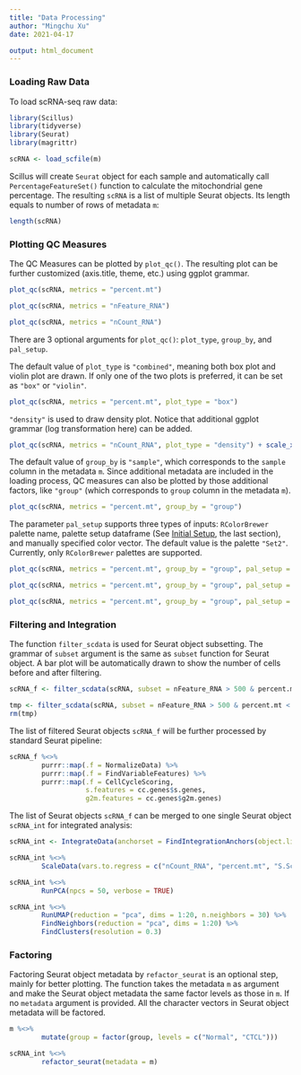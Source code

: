```yaml
---
title: "Data Processing"
author: "Mingchu Xu"
date: 2021-04-17

output: html_document
---
```


### Loading Raw Data

To load scRNA-seq raw data:

```r
library(Scillus)
library(tidyverse)
library(Seurat)
library(magrittr)

scRNA <- load_scfile(m)
```

Scillus will create `Seurat` object for each sample and automatically call `PercentageFeatureSet()` function to calculate the mitochondrial gene percentage. The resulting `scRNA` is a list of multiple Seurat objects. Its length equals to number of rows of metadata `m`:

```r
length(scRNA)
```

### Plotting QC Measures

The QC Measures can be plotted by `plot_qc()`. The resulting plot can be further customized (axis.title, theme, etc.) using ggplot grammar.


```r
plot_qc(scRNA, metrics = "percent.mt")
```

```r
plot_qc(scRNA, metrics = "nFeature_RNA")
```

```r
plot_qc(scRNA, metrics = "nCount_RNA")
```

There are 3 optional arguments for `plot_qc()`: `plot_type`, `group_by`, and `pal_setup`.

The default value of `plot_type` is `"combined"`, meaning both box plot and violin plot are drawn. If only one of the two plots is preferred, it can be set as `"box"` or `"violin"`.

```r
plot_qc(scRNA, metrics = "percent.mt", plot_type = "box")
```

`"density"` is used to draw density plot. Notice that additional ggplot grammar (log transformation here) can be added.


```r
plot_qc(scRNA, metrics = "nCount_RNA", plot_type = "density") + scale_x_log10()
```

The default value of `group_by` is `"sample"`, which corresponds to the `sample` column in the metadata `m`. Since additional metadata are included in the loading process, QC measures can also be plotted by those additional factors, like `"group"` (which corresponds to `group` column in the metadata `m`).

```r
plot_qc(scRNA, metrics = "percent.mt", group_by = "group")
```

The parameter `pal_setup` supports three types of inputs: `RColorBrewer` palette name, palette setup dataframe (See [Initial Setup](configuration.html), the last section), and manually specified color vector. The default value is the palette `"Set2"`. Currently, only `RColorBrewer` palettes are supported.

```r
plot_qc(scRNA, metrics = "percent.mt", group_by = "group", pal_setup = "Accent")
```

```r
plot_qc(scRNA, metrics = "percent.mt", group_by = "group", pal_setup = pal)
```

```r
plot_qc(scRNA, metrics = "percent.mt", group_by = "group", pal_setup = c("purple","yellow"))
```


### Filtering and Integration

The function `filter_scdata` is used for Seurat object subsetting. The grammar of `subset` argument is the same as `subset` function for Seurat object. A bar plot will be automatically drawn to show the number of cells before and after filtering.

```r
scRNA_f <- filter_scdata(scRNA, subset = nFeature_RNA > 500 & percent.mt < 10)
```
```r
tmp <- filter_scdata(scRNA, subset = nFeature_RNA > 500 & percent.mt < 10)
rm(tmp)
```

The list of filtered Seurat objects `scRNA_f` will be further processed by standard Seurat pipeline:

```r
scRNA_f %<>% 
        purrr::map(.f = NormalizeData) %>%
        purrr::map(.f = FindVariableFeatures) %>%
        purrr::map(.f = CellCycleScoring, 
                   s.features = cc.genes$s.genes, 
                   g2m.features = cc.genes$g2m.genes)
```

The list of Seurat objects `scRNA_f` can be merged to one single Seurat object `scRNA_int` for integrated analysis: 

```r
scRNA_int <- IntegrateData(anchorset = FindIntegrationAnchors(object.list = scRNA_f, dims = 1:30, k.filter = 50), dims = 1:30)
```

```r
scRNA_int %<>%
        ScaleData(vars.to.regress = c("nCount_RNA", "percent.mt", "S.Score", "G2M.Score"))

scRNA_int %<>%
        RunPCA(npcs = 50, verbose = TRUE)

scRNA_int %<>%
        RunUMAP(reduction = "pca", dims = 1:20, n.neighbors = 30) %>%
        FindNeighbors(reduction = "pca", dims = 1:20) %>%
        FindClusters(resolution = 0.3)
```

### Factoring

Factoring Seurat object metadata by `refactor_seurat` is an optional step, mainly for better plotting. The function takes the metadata `m` as argument and make the Seurat object metadata the same factor levels as those in `m`. If no `metadata` argument is provided. All the character vectors in Seurat object metadata will be factored.

```r
m %<>%
        mutate(group = factor(group, levels = c("Normal", "CTCL")))

scRNA_int %<>%
        refactor_seurat(metadata = m)
```

